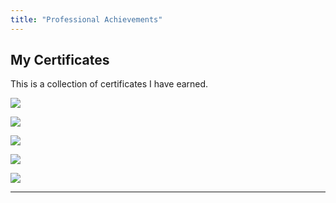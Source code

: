 ```yaml
---
title: "Professional Achievements"
---
```


## My Certificates

This is a collection of certificates I have earned.

::: {.grid}

::: {.g-col-12 .g-col-sm-6 .g-col-lg-4}
![](images/jon.png)
:::

::: {.g-col-12 .g-col-sm-6 .g-col-lg-4}
![](images/maz.png)
:::

::: {.g-col-12 .g-col-sm-6 .g-col-lg-4}
![](images/seen.png)
:::

::: {.g-col-12 .g-col-sm-6 .g-col-lg-4}
![](images/jvi.png)
:::

::: {.g-col-12 .g-col-sm-6 .g-col-lg-4}
![](images/ven.png)
:::

:::

---